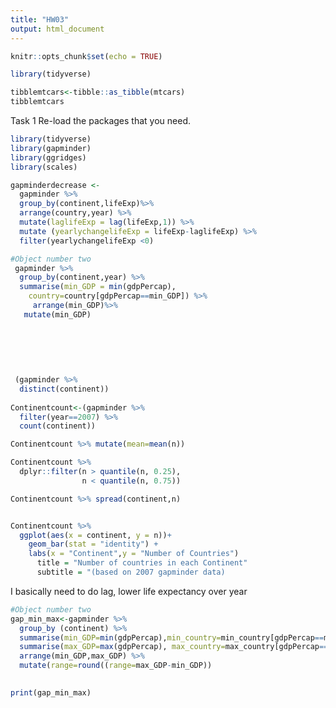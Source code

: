 ```yaml
---
title: "HW03"
output: html_document
---
```


```r
knitr::opts_chunk$set(echo = TRUE)
```

```r
library(tidyverse)
```
```r
tibblemtcars<-tibble::as_tibble(mtcars)
tibblemtcars
```


Task 1
Re-load the packages that you need.
```r
library(tidyverse)
library(gapminder)
library(ggridges)
library(scales)
```
```r
gapminderdecrease <- 
  gapminder %>%
  group_by(continent,lifeExp)%>%
  arrange(country,year) %>%
  mutate(laglifeExp = lag(lifeExp,1)) %>%
  mutate (yearlychangelifeExp = lifeExp-laglifeExp) %>%
  filter(yearlychangelifeExp <0) 

#Object number two
 gapminder %>% 
  group_by(continent,year) %>% 
  summarise(min_GDP = min(gdpPercap),
    country=country[gdpPercap==min_GDP]) %>%
     arrange(min_GDP)%>%
   mutate(min_GDP)
    
      
 
 
 
 
 (gapminder %>%
  distinct(continent))
 
Continentcount<-(gapminder %>% 
  filter(year==2007) %>%
  count(continent)) 

Continentcount %>% mutate(mean=mean(n))

Continentcount %>% 
  dplyr::filter(n > quantile(n, 0.25), 
                n < quantile(n, 0.75))

Continentcount %>% spread(continent,n)


Continentcount %>% 
  ggplot(aes(x = continent, y = n))+
    geom_bar(stat = "identity") +
    labs(x = "Continent",y = "Number of Countries")
      title = "Number of countries in each Continent"
      subtitle = "(based on 2007 gapminder data)
```
I basically need to do lag, lower life expectancy over year
```r
#Object number two
gap_min_max<-gapminder %>% 
  group_by (continent) %>% 
  summarise(min_GDP=min(gdpPercap),min_country=min_country[gdpPercap==min_GDP],min_year=min_year[gdpPercap==min_GDP],
  summarise(max_GDP=max(gdpPercap), max_country=max_country[gdpPercap==min_GDP],min_year=min_year[gdpPercap==min_GDP]) %>%
  arrange(min_GDP,max_GDP) %>%
  mutate(range=round((range=max_GDP-min_GDP))
         
```
```r
print(gap_min_max)
```


